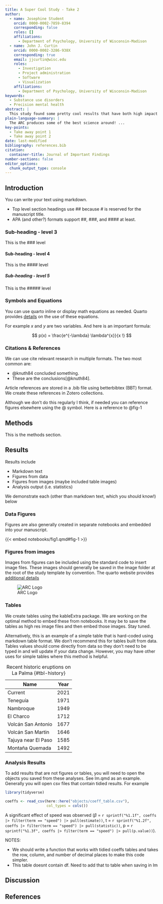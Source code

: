 ```yaml
---
title: A Super Cool Study - Take 2
author:
  - name: Josephine Student 
    orcid: 0000-0002-7859-8394
    corresponding: false
    roles: []
    affiliations:
      - Department of Psychology, University of Wisconsin-Madison
  - name: John J. Curtin 
    orcid: 0000-0002-3286-938X
    corresponding: true
    email: jjcurtin@wisc.edu
    roles:
      - Investigation
      - Project administration
      - Software
      - Visualization
    affiliations:
      - Department of Psychology, University of Wisconsin-Madison 
keywords:
  - Substance use disorders
  - Precision mental health 
abstract: |
  This study found some pretty cool results that have both high impact and important clinical implications.  For example ...
plain-language-summary: |
  The ARC produces some of the best science around! ...
key-points:
  - Take away point 1 
  - Take away point 2
date: last-modified
bibliography: references.bib
citation:
  container-title: Journal of Important Findings 
number-sections: false 
editor_options: 
  chunk_output_type: console
---
```


## Introduction

You can write your text using markdown.  

- Top level section headings use ## because # is reserved for the manuscript title. 
- APA (and other?) formats support ##, ###, and #### at least.


### Sub-heading - level 3

This is the ### level


#### Sub-heading - level 4

This is the #### level


##### Sub-heading - level 5

This is the ##### level


### Symbols and Equations

You can use quarto inline or display math equations as needed.  Quarto provides [details](https://quarto.org/docs/authoring/markdown-basics.html#equations) on the use of these equations.

For example $x$ and $y$ are two variables. And here is an important formula:

$$
p(x) = \frac{e^{-\lambda} \lambda^{x}}{x !}
$$ 


### Citations & References

We can use cite relevant research in multiple formats.  The two most common are: 

- @knuth84 concluded something.  
- These are the conclusions[@knuth84].

Article references are stored in a .bib file using betterbibtex (BBT) format.  We create these references in Zotero collections.

Although we don't do this regularly I think, if needed you can reference figures elsewhere using the @ symbol.   Here is a reference to @fig-1


## Methods

This is the methods section.


## Results

Results include

- Markdown text
- Figures from data
- Figures from images (maybe included table images)
- Analysis output (i.e. statistics)

We demonstrate each (other than markdown text, which you should know!) below


### Data Figures

Figures are also generally created in separate notebooks and embedded into your manuscript.

{{< embed notebooks/fig1.qmd#fig-1 >}}

### Figures from images

Images from figures can be included using the standard code to insert image files.  These images should generally be saved in the image folder at the root of the study template by convention.  The quarto website provides [additional details](https://quarto.org/docs/authoring/figures.html)

![ARC Logo](images/arc_logo.png){#fig-2}

### Tables

We create tables using the kableExtra package.  We are working on the optimal method to embed these from notebooks.  It may be to save the tables as high res image files and then embed those images.  Stay tuned.

Alternatively, this is an example of a simple table that is hard-coded using markdown table format.  We don't recommend this for tables built from data. Tables values should come directly from data so they don't need to be typed in and will update if your data change.  However, you may have other uses for simple tables where this method is helpful.

| Name                | Year |
|---------------------|------|
| Current             | 2021 |
| Teneguía            | 1971 |
| Nambroque           | 1949 |
| El Charco           | 1712 |
| Volcán San Antonio  | 1677 |
| Volcán San Martin   | 1646 |
| Tajuya near El Paso | 1585 |
| Montaña Quemada     | 1492 |

: Recent historic eruptions on La Palma {#tbl-history}

### Analysis Results

To add results that are not figures or tables, you will need to open the objects you saved from these analyses.  See lm.qmd as an example. Generally you will open csv files that contain tidied results. For example
```r
library(tidyverse)

coeffs <- read_csv(here::here("objects/coeff_table.csv"),
                   col_types = cols())
```

A significant effect of speed was observed ($\beta$ = `r sprintf("%1.1f", coeffs |> filter(term == "speed") |> pull(estimate))`, t = `r sprintf("%1.2f", coeffs |> filter(term == "speed") |> pull(statistic))`, p = `r sprintf("%1.3f", coeffs |> filter(term == "speed") |> pull(p.value))`).

NOTES: 

- We should write a function that works with tidied coeffs tables and takes the row, column, and number of decimal  places to make this code simpler.
- This table doesnt contain df.  Need to add that to table when saving in lm



## Discussion

## References

::: {#refs}
:::



